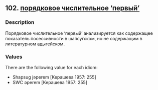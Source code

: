 ## 102. <a href =  'https://agricolamz.github.io/The_Circassian_Isoglosses_Database/102.html'>порядковое числительное ‘первый’</a>
### Description

Порядковое числительное ‘первый’ анализируется как содержащее показатель посессивности в шапсугском, но не содержащим в литературном адыгейском.


### Values
There are the following value for each idiom:

* Shapsug jəperem [Керашева 1957: 255]
* SWC əperem [Керашева 1957: 255]

